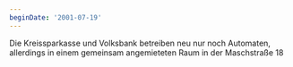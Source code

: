 ```yaml
---
beginDate: '2001-07-19'
---
```


Die Kreissparkasse und Volksbank betreiben neu nur noch Automaten, allerdings in
einem gemeinsam angemieteten Raum in der Maschstraße 18
